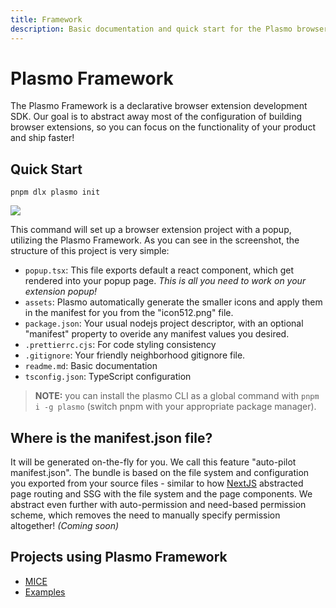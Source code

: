 ```yaml
---
title: Framework
description: Basic documentation and quick start for the Plasmo browser extension framework.
---
```


# Plasmo Framework

The Plasmo Framework is a declarative browser extension development SDK. Our goal is to abstract away most of the configuration of building browser extensions, so you can focus on the functionality of your product and ship faster!

## Quick Start

```
pnpm dlx plasmo init
```

![](/screenshots/file_structure.png)

This command will set up a browser extension project with a popup, utilizing the Plasmo Framework. As you can see in the screenshot, the structure of this project is very simple:

- `popup.tsx`: This file exports default a react component, which get rendered into your popup page. _This is all you need to work on your extension popup!_
- `assets`: Plasmo automatically generate the smaller icons and apply them in the manifest for you from the "icon512.png" file.
- `package.json`: Your usual nodejs project descriptor, with an optional "manifest" property to overide any manifest values you desired.
- `.prettierrc.cjs`: For code styling consistency
- `.gitignore`: Your friendly neighborhood gitignore file.
- `readme.md`: Basic documentation
- `tsconfig.json`: TypeScript configuration

> **NOTE:** you can install the plasmo CLI as a global command with `pnpm i -g plasmo` (switch pnpm with your appropriate package manager).

## Where is the manifest.json file?

It will be generated on-the-fly for you. We call this feature "auto-pilot manifest.json". The bundle is based on the file system and configuration you exported from your source files - similar to how [NextJS](https://nextjs.org/) abstracted page routing and SSG with the file system and the page components. We abstract even further with auto-permission and need-based permission scheme, which removes the need to manually specify permission altogether! _(Coming soon)_

## Projects using Plasmo Framework

- [MICE](https://github.com/PlasmoHQ/mice)
- [Examples](https://github.com/PlasmoHQ/examples)
